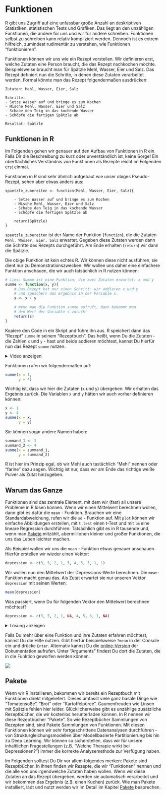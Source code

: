 # Funktionen

R gibt uns Zugriff auf eine unfassbar große Anzahl an deskriptiven Statistiken, statistischen Tests und Grafiken. Das liegt an den unzähligen Funktionen, die andere für uns und wir für andere schreiben. Funktionen selbst zu schreiben kann relativ kompliziert werden. Dennoch ist es extrem hilfreich, zumindest rudimentär zu verstehen, wie Funktionen "funktionieren".

Funktionen können wir uns wie ein Rezept vorstellen. Wir definieren erst, welche Zutaten eine Person braucht, die das Rezept nachkochen möchte. Beispielsweise braucht man für Spätzle Mehl, Wasser, Eier und Salz. Das Rezept definiert nun die Schritte, in denen diese Zutaten verarbeitet werden. Formal könnte man das Rezept folgendermaßen ausdrücken:

```
Zutaten: Mehl, Wasser, Eier, Salz

Schritte: 
- Setze Wasser auf und bringe es zum Kochen
- Mische Mehl, Wasser, Eier und Salz
- Schabe den Teig in das kochende Wasser
- Schöpfe die fertigen Spätzle ab

Resultat: Spätzle
```

## Funktionen in R

Im Folgenden gehen wir genauer auf den Aufbau von Funktionen in R ein. Falls Dir die Beschreibung zu kurz oder unverständlich ist, keine Sorge! Ein oberflächliches Verständnis von Funktionen als Rezepte reicht im Folgenden erst einmal. 

Funktionen in R sind sehr ähnlich aufgebaut wie unser obiges Pseudo-Rezept, sehen aber etwas anders aus:

```
spaetzle_zubereiten <- function(Mehl, Wasser, Eier, Salz){

    - Setze Wasser auf und bringe es zum Kochen
    - Mische Mehl, Wasser, Eier und Salz
    - Schabe den Teig in das kochende Wasser
    - Schöpfe die fertigen Spätzle ab

    return(Spätzle)
}
```

`spaetzle_zubereiten` ist der Name der Funktion (`function`), die die Zutaten `Mehl, Wasser, Eier, Salz` erwartet. Gegeben diese Zutaten werden dann die Schritte des Rezepts durchgeführt. Am Ende erhalten (`return`) wir dann die Spätzle. 

Die obige Funktion ist kein echtes R. Wir können diese nicht ausführen, sie dient nur zu Demonstrationszwecken. Wir wollen uns daher eine einfachere Funktion anschauen, die wir auch tatsächlich in R nutzen können:

```r
# Lies: Summe ist eine Funktion, die zwei Zutaten erwartet: x und y
summe <- function(x, y){
    # Das Rezept hat nur einen Schritt: wir addieren x und y
    # und speichern das Ergebnis in der Variable s.
    s <- x + y 

    # Wenn man die Funktion summe aufruft, dann bekommt man
    # den Wert der Variable s zurück:
    return(s)
}
```

Kopiere den Code in ein Skript und führe ihn aus. R speichert dann das "Rezept" `summe` in seinem "Rezeptbuch". Das heißt, wenn Du die Zutaten - die Zahlen `x` und `y` - hast und beide addieren möchtest, kannst Du hierfür nun das Rezept  `summe` nutzen.

<details>
<summary>Video anzeigen</summary>

![](figures/Funktionen/functions_summe.gif)
</details>

Funktionen rufen wir folgendermaßen auf:
```r
summe(x = 1,
      y = 4)
```
Wichtig ist, dass wir hier die Zutaten (x und y) übergeben. Wir erhalten das Ergebnis zurück.
Die Variablen `x` und `y` hätten wir auch vorher definieren können:
```r
x <- 1
y <- 4
summe(x = x,
      y = y)
```
Sie können sogar andere Namen haben:
```r
summand_1 <- 1
summand_2 <- 4
summe(x = summand_1,
      y = summand_2)
```
R ist hier im Prinzip egal, ob wir Mehl auch tastächlich "Mehl" nennen oder "farine" dazu sagen. Wichtig ist nur, dass wir am Ende das richtige weiße Pulver als Zutat hinzugeben.

## Warum das Ganze

Funktionen sind das zentrale Element, mit dem wir (fast) all unsere Probleme in R lösen können. Wenn wir einen Mittelwert berechnen wollen, dann gibt es dafür die `mean` - Funktion. Brauchen wir eine Standardabweichung, rufen wir die `sd` - Funktion auf. Mit `plot` können wir einfache Abbildungen erstellen, mit `t.test` einen t-Test und mit `lm` eine lineare Regression durchführen. Tatsächlich gibt es in R tausende und, wenn man [Pakete](Pakete.qmd) mitzählt, abermillionen kleiner und großer Funktionen, die uns das Leben leichter machen.

Als Beispiel wollen wir uns die `mean` - Funktion etwas genauer anschauen. Hierfür erstellen wir wieder einen Vektor:
```r
depression <- c(3, 5, 2, 1, 5, 4, 5, 3, 1, 1)
```

Wir wollen nun den Mittelwert der Depressions-Werte berechnen. Die `mean`-Funktion macht genau das. Als Zutat erwartet sie nur unseren Vektor `depression` mit seinen Werten:
```r
mean(depression)
```
Was passiert, wenn Du für folgenden Vektor den Mittelwert berechnen möchtest?
```r
depression <- c(3, 5, 2, 1, NA, 4, 5, 3, 1, NA)
```

<details>
<summary>Lösung anzeigen</summary>

```r
mean(depression)
```
Wir bekommen ein `NA`! Der Grund dafür ist, dass wir im Vektor mehrere fehlende Werte (`NA`) haben. R weiß nicht, was es mit diesen machen soll, daher gibt es uns einen fehlenden Wert zurück. Wir können die fehlenden Werte aber ganz einfach aus der Berechnung entfernen lassen, indem wir `na.rm = TRUE` zusätzlich in das "Rezept" übergeben:
```r
mean(depression, na.rm = TRUE)
```
</details>

Falls Du mehr über eine Funktion und ihre Zutaten erfahren möchtest, kannst Du die Hilfe nutzen. Gibt hierfür beispielsweise  `?mean` in der Console ein und drücke `Enter`. Alternativ kannst Du die [online-Version](https://www.rdocumentation.org/packages/base/versions/3.6.2/topics/mean) der Dokumentation aufrufen. Unter "Arguments" findest Du dort die Zutaten, die
in die Funktion geworfen werden können. 

![](figures/Funktionen/mean_Dokumentation.png)


## Pakete

Wenn wir R installieren, bekommen wir bereits ein Rezeptbuch mit Funktionen direkt mitgeliefert. Dieses umfasst viele ganz basale Dinge wie "Tomatensoße", "Brot" oder "Kartoffelpüree". Gaumenfreuden wie Linsen mit Spätzle fehlen hier leider. Glücklicherweise gibt es unzählige zusätzliche Rezeptbücher, die wir kostenlos herunterladen können. In R nennen wir diese Rezeptbücher "Pakete". So wie Rezeptbücher Sammlungen von Rezepten sind, sind Pakete Sammlungen von Funktionen. Mit diesen Funktionen können wir sehr fortgeschrittene Datenanalysen durchführen - von Strukturgleichungsmodellen über Modellbasierte Partitionierung bis hin zu Deep Learning. Wir können so sicherstellen, dass wir für unsere inhaltlichen Fragestellungen (z.B. "Welche Therapie wirkt bei Depressionen?") immer die korrekte Analysemethode zur Verfügung haben.

Im Folgenden solltest Du Dir vor allem folgendes merken: Pakete sind Rezeptbücher. In ihnen finden wir Rezepte, die wir "Funktionen" nennen und die alle von uns irgendwelche Zutaten haben wollen. Wenn wir diese Zutaten an das Rezept übergeben, werden sie automatisch verarbeitet und wir bekommen das Ergebnis (z.B. einen Kuchen) zurück. Wie man Pakete installiert, lädt und nutzt werden wir im Detail im Kapitel [Pakete](Pakete.qmd) besprechen.


